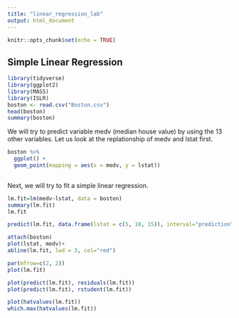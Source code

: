 ---
title: "linear_regression_lab"
output: html_document
---

```{r setup, include=FALSE}
knitr::opts_chunk$set(echo = TRUE)
```

## Simple Linear Regression

```{r}
library(tidyverse)
library(ggplot2)
library(MASS)
library(ISLR)
boston <- read.csv("Boston.csv")
head(boston)
summary(boston)

```

We will try to predict variable medv (median house value) by using the 13
other variables.
Let us look at the replationship of medv and lstat first.

```{r}
boston %>%
  ggplot() +
  geom_point(mapping = aes(x = medv, y = lstat))
  
```

Next, we will try to fit a simple linear regression.

```{r}
lm.fit=lm(medv~lstat, data = boston)
summary(lm.fit)
lm.fit
```

```{r}
predict(lm.fit, data.frame(lstat = c(5, 10, 15)), interval="prediction")
```
```{r}
attach(boston)
plot(lstat, medv)+
abline(lm.fit, lwd = 3, col="red")
```
```{r}
par(mfrow=c(2, 2))
plot(lm.fit)
```

```{r}
plot(predict(lm.fit), residuals(lm.fit))
plot(predict(lm.fit), rstudent(lm.fit))
```

```{r}
plot(hatvalues(lm.fit))
which.max(hatvalues(lm.fit))
```